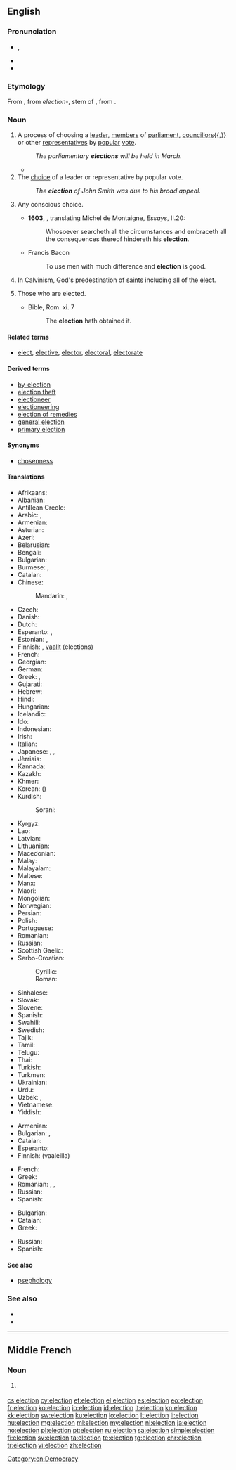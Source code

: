 {{also|élection|êlection}}
==English==
{{slim-wikipedia|Election}}

===Pronunciation===
* {{enPR|ĭ-lĕk'shən}}, {{IPA|/ɪˈlekʃ(ə)n/|lang=en}}
* {{audio|En-us-election.ogg|Audio (US)|lang=en}}
* {{rhymes|ɛkʃən|lang=en}}

===Etymology===
From {{etyl|xno|en}} {{term|eleccioun|lang=fro}}, from {{etyl|la|en}} ''election-'', stem of {{term|electio||lang=la|choice, selection}}, from {{m|la|ēligō||I pluck out, I choose}}.

===Noun===
{{en-noun}}

# A process of choosing a [[leader]], [[member]]s of [[parliament]], [[councillor]]s{{,}} or other [[representative]]s by [[popular]] [[vote]].
#: ''The parliamentary '''elections''' will be held in March.''
#* {{quote-news|year=2012|date=November 7|author=Matt Bai|title=Winning a Second Term, Obama Will Confront Familiar Headwinds|work=New York Times|url=http://www.nytimes.com/2012/11/07/us/politics/in-president-obamas-second-term-familiar-challenges.html?pagewanted=all&_r=0
|passage=That brief moment after the '''election''' four years ago, when many Americans thought Mr. Obama’s election would presage a new, less fractious political era, now seems very much a thing of the past. }}
# The [[choice]] of a leader or representative by popular vote.
#: ''The '''election''' of John Smith was due to his broad appeal.''
# {{context|archaic|lang=en}} Any conscious choice.
#* '''1603''', {{w|John Florio}}, translating Michel de Montaigne, ''Essays'', II.20:
#*: Whosoever searcheth all the circumstances and embraceth all the consequences thereof hindereth his '''election'''.
#* Francis Bacon
#*: To use men with much difference and '''election''' is good.
# {{context|theology|lang=en}} In Calvinism, God's predestination of [[saints]] including all of the [[elect]].
# {{context|obsolete|lang=en}} Those who are elected.
#* Bible, Rom. xi. 7
#*: The '''election''' hath obtained it.

====Related terms====
* [[elect]], [[elective]], [[elector]], [[electoral]], [[electorate]]

====Derived terms====
* [[by-election]]
* [[election theft]]
* [[electioneer]]
* [[electioneering]]
* [[election of remedies]]
* [[general election]]
* [[primary election]]

====Synonyms====
* {{sense|theology}} [[chosenness]]

====Translations====
{{trans-top|process of choosing a new leader or representatives}}
* Afrikaans: {{t|af|verkiesing}}
* Albanian: {{t|sq|zgjedhje}}
* Antillean Creole: {{t|gcf|léléksion}}
* Arabic: {{t|ar|اِنْتِخاب|m|tr=intixāb}}, {{t|ar|انتخابات|p|tr=intixābāt}}
* Armenian: {{t+|hy|ընտրություն|p|tr=əntrutʿyunner|alt=ընտրություններ|sc=Armn}}
* Asturian: {{t|ast|eleición|f}}
* Azeri: {{t|az|seçki}}
* Belarusian: {{t|be|вы́бары|m-p|sc=Cyrl}}
* Bengali: {{t|bn|নির্বাচন|tr=nirbacôn|sc=Beng}}
* Bulgarian: {{t+|bg|избор|alt=избори|m-p|tr=ízbori}}
* Burmese: {{t+|my|ရွေးချယ်တင်မြှောက်ပွဲ|tr=ywe:chètinhmyaukpwè:|sc=Mymr}}, {{t+|my|ရွေးကောက်ပွဲ|tr=ywe:kaukpwe:|sc=Mymr}}
* Catalan: {{t|ca|elecció|f}}
* Chinese:
*: Mandarin: {{t+|cmn|選舉|sc=Hani}}, {{t+|cmn|选举|tr=xuǎnjǔ|sc=Hani}}
* Czech: {{t+|cs|volba|f}}
* Danish: {{t+|da|valg|n}}
* Dutch: {{t+|nl|verkiezing|f}}
* Esperanto: {{t|eo|elekto}}, {{t|eo|balotado}}
* Estonian: {{t|et|valimine}}, {{t|et|valimised|p}}
* Finnish: {{t+|fi|vaali}}, [[vaalit]] (elections)
* French: {{t+|fr|élection|f}}
* Georgian: {{t|ka|არჩევნები|sc=Geor}}
* German: {{t+|de|Wahl|f}}
* Greek: {{t+|el|εκλογή|f|tr=eklogí}}, {{t+|el|εκλογές|f-p|tr=eklogés}}
* Gujarati: {{t|gu|ચૂંટણી|tr=cūṇṭaṇī}}
* Hebrew: {{t+|he|בְּחִירוֹת|tr=bkhirot|sc=Hebr}}
* Hindi: {{t|hi|चुनाव|m|tr=cunāv|sc=Deva}}
* Hungarian: {{t+|hu|választás}}
* Icelandic: {{t+|is|kosning|alt=kosningar|f-p}}
* Ido: {{t+|io|elekto}}
* Indonesian: {{t+|id|pemilihan}}
* Irish: {{t|ga|toghchán|m}}
* Italian: {{t+|it|elezione|f}}
* Japanese: {{t+|ja|選挙|tr=せんきょ, senkyo}}, {{t|ja|選任|tr=せんにん, sennin}}, {{t+|ja|選出|tr=せんしゅつ, senshutsu}}
* Jèrriais: {{t|roa-jer|êlection|f}}
* Kannada: {{t|kn|ಚುನಾವಣೆ|tr=cunāvaṇe|sc=Knda}}
* Kazakh: {{t|kk|сайлау|tr=saylaw|sc=Cyrl}}
* Khmer: {{t|km|ការបោះឆ្នោត|tr=kaa bɑh chnaot|sc=Khmr}}
* Korean: {{t+|ko|선거|tr=seongeo|sc=Kore}} ({{t+|ko|選擧|sc=Kore}})
* Kurdish:
*: Sorani: {{t|ku|هه‌ڵبژاردن}}
{{trans-mid}}
* Kyrgyz: {{t|ky|шайлоо|tr=şayloo|sc=Cyrl}}
* Lao: {{t+|lo|ການເລືອກຕັ້ງ|tr=kān lư̄ak tang|sc=Laoo}}
* Latvian: {{t|lv|vēlēšanas|f-p}}
* Lithuanian: {{t+|lt|rinkimai|p}}
* Macedonian: {{t|mk|избор|alt=избори|m-p|tr=ízbori}}
* Malay: {{t|ms|pilihan raya}}
* Malayalam: {{t+|ml|തിരഞ്ഞെടുപ്പ്|tr=thiranjetuppu}}
* Maltese: {{t|mt|elezzjoni|f-p}}
* Manx: {{t|gv|reihys|m}}
* Maori: {{t|mi|pōtitanga}}
* Mongolian: {{t|mn|сонгууль|tr=songuulʹ|sc=Cyrl}}
* Norwegian: {{t+|no|valg|n}}
* Persian: {{t+|fa|انتخاب|tr=entexâbât|alt=انتخابات|sc=fa-Arab}}
* Polish: {{t+|pl|wybory|p}}
* Portuguese: {{t+|pt|eleição|f}}
* Romanian: {{t+|ro|alegere|f}}
* Russian: {{t+|ru|выборы|m-p|tr=výbory}}
* Scottish Gaelic: {{t|gd|taghadh|m}}
* Serbo-Croatian:
*: Cyrillic: {{t|sh|избор|alt=избори|m-p}}
*: Roman: {{t|sh|izbor|alt=izbori|m-p}}
* Sinhalese: {{t|si|මැතිවරණය|tr=mætivarane|sc=Sinh}}
* Slovak: {{t|sk|voľba|alt=voľby|f-p}}
* Slovene: {{t|sl|volitve|f-p}}
* Spanish: {{t+|es|elección|f}}
* Swahili: {{t+|sw|uchaguzi}}
* Swedish: {{t+|sv|val|n}}
* Tajik: {{t|tg|интихоб|tr=intixobot|alt=интихобот|sc=Cyrl}}
* Tamil: {{t+|ta|தேர்தல்|tr=tērtal|sc=Taml}}
* Telugu: {{t+|te|ఎన్నిక|tr=ennika}}
* Thai: {{t|th|การเลือกตั้ง|tr=gaan lêuak dtâng|sc=Thai}}
* Turkish: {{t+|tr|seçim}}
* Turkmen: {{t|tk|saýlav}}
* Ukrainian: {{t|uk|вибор|alt=вибори|m-p|tr=výbory}}
* Urdu: {{t|ur|انتخابات|tr=intixābāt|sc=ur-Arab}}
* Uzbek: {{t|uz|saylov}}, {{qualifier|obsolete}} {{t|uz|intixob}}
* Vietnamese: {{t+|vi|bầu cử|alt=sự bầu cử}}
* Yiddish: {{t|yi|וואלן|sc=Hebr}}
{{trans-bottom}}

{{trans-top|choice of a leader or representatives}}
* Armenian: {{t+|hy|ընտրություն|tr=əntrutʿyun|sc=Armn}}
* Bulgarian: {{t+|bg|избор|m}}, {{t|bg|избиране|n}}
* Catalan: {{t|ca|elecció|f}}
* Esperanto: {{t|eo|elektado}}
* Finnish: {{t+|fi|valinta}} (vaaleilla)
{{trans-mid}}
* French: {{t+|fr|élection|f}}
* Greek: {{t+|el|εκλογή|f|tr=eklogí|sc=Grek}}
* Romanian: {{t+|ro|alegere|f}}, {{t+|ro|selecție|f}}, {{t+|ro|desemnare|f}}
* Russian: {{t+|ru|избрание|n|tr=izbránije|sc=Cyrl}}
* Spanish: {{t+|es|elección|f}}
{{trans-bottom}}

{{trans-top|conscious choice}}
* Bulgarian: {{t+|bg|избор|m}}
* Catalan: {{t|ca|elecció|f}}
* Greek: {{t+|el|εκλογή|f|tr=eklogí|sc=Grek}}
{{trans-mid}}
* Russian: {{t+|ru|выбор|m|tr=výbor|sc=Cyrl}}
* Spanish: {{t+|es|elección|f}}
{{trans-bottom}}

====See also====
* [[psephology]] <!-- study of elections -->

===See also===
* {{projectlink|wikipedia|Election}}
* {{projectlink|wikipedia|Predestination}}

[[Category:en:Democracy]]

----

==Middle French==

===Noun===
{{frm-noun|f}}

# {{l|en|election}} {{gloss|act or process of being elected to an office}}

[[cs:election]]
[[cy:election]]
[[et:election]]
[[el:election]]
[[es:election]]
[[eo:election]]
[[fr:election]]
[[ko:election]]
[[io:election]]
[[id:election]]
[[it:election]]
[[kn:election]]
[[kk:election]]
[[sw:election]]
[[ku:election]]
[[lo:election]]
[[lt:election]]
[[li:election]]
[[hu:election]]
[[mg:election]]
[[ml:election]]
[[my:election]]
[[nl:election]]
[[ja:election]]
[[no:election]]
[[pl:election]]
[[pt:election]]
[[ru:election]]
[[sa:election]]
[[simple:election]]
[[fi:election]]
[[sv:election]]
[[ta:election]]
[[te:election]]
[[tg:election]]
[[chr:election]]
[[tr:election]]
[[vi:election]]
[[zh:election]]
